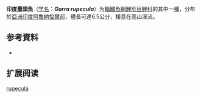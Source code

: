 {{Speciesbox
| name = 印度墨頭魚
| status = NT
| status_system = IUCN3.1
| image = 
| genus = Garra
| species = rupecula
| authority = [[McClelland|McClelland]], 1839
| synonyms = *''Garra abhoyai''<br /><small>Hora, 1921</small> ''
*''Garra rupeculus''<br /><small>McClelland, 1839</small>
*''Gonorhynchus brachypterus''<br /><small>McClelland, 1839</small>
*''Gonorhynchus rupeculus''<br /><small>McClelland, 1839</small> ''
}}

'''印度墨頭魚'''（[[学名|学名]]：'''''Garra rupecula'''''）为[[輻鰭魚綱|輻鰭魚綱]][[鯉形目|鯉形目]][[鲤科|鲤科]]的其中一[[種|種]]，分布於[[亞洲|亞洲]][[印度|印度]][[阿魯納恰爾邦|阿魯納恰爾邦]]，體長可達6.5公分，棲息在高山溪流。

== 参考資料 ==
*{{FishBase_species|genus=Garra|species=rupecula|year=2011|month=12}}

== 扩展阅读 ==
{{refbegin}}
{{wikispecies-inline|Garra rupecula|印度墨頭魚}}
{{refend}}
{{Taxonbar|from=Q540035}}

[[Category:墨头鱼属|rupecula]]


{{鯉形目小作品}}